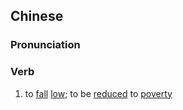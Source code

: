 {{also|沦落}}
==Chinese==
{{zh-forms|s=沦落}}

===Pronunciation===
{{zh-pron
|m=lúnluò
|c=leon4 lok6
|h=pfs=lùn-lo̍k
|mn=lûn-lo̍k
|cat=v
}}

===Verb===
{{zh-verb}}

# to [[fall]] [[low]]; to be [[reduced]] to [[poverty]]